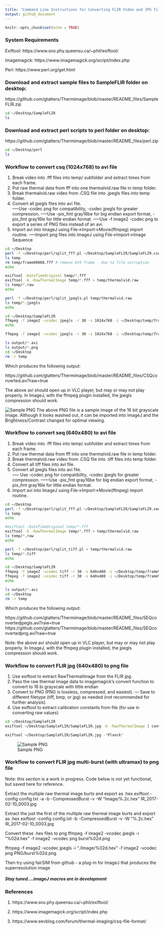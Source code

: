 ```yaml
---
title: "Command Line Instructions for Converting FLIR Video and JPG files for import to ImageJ"
output: github_document
---
```


```r
knitr::opts_chunk$set(echo = TRUE)
```

### System Requirements
Exiftool: https://www.sno.phy.queensu.ca/~phil/exiftool/

Imagemagick: https://www.imagemagick.org/script/index.php

Perl: https://www.perl.org/get.html 

### Download and extract sample files to SampleFLIR folder on desktop:
https://github.com/gtatters/Thermimage/blob/master/README_files/SampleFLIR.zip

```bash
cd ~/Desktop/SampleFLIR
ls
```

### Download and extract perl scripts to perl folder on desktop:
https://github.com/gtatters/Thermimage/blob/master/README_files/perl.zip

```bash
cd ~/Desktop/perl
ls
```

### Workflow to convert csq (1024x768) to avi file

1. Break video into .fff files into temp/ subfolder and extract times from each frame.
2. Put raw thermal data from fff into one thermalvid.raw file in temp folder.
3. Break thermalvid.raw video from .CSQ file into .jpegls files into temp folder.
4. Convert all jpegls files into avi file.  
-----Use -codec png for compatibility, -codec jpegls for greater compression.
-----Use -pix_fmt gray16be for big endian export format, -pix_fmt gray16le for little endian format.
-----Use -f image2 -codec png to export a series of PNG files instead of an avi.
5. Import avi into ImageJ using File->Import->Movie(ffmpeg) import routine.
-----Import png files into ImageJ using File->Import->Image Sequence


```bash
cd ~/Desktop
perl -f ~/Desktop/perl/split_fff.pl ~/Desktop/SampleFLIR/SampleFLIR.csq
ls temp
rm temp/frame00008.fff # remove 8th frame - due to file corruption
echo

exiftool -DateTimeOriginal temp/*.fff 
exiftool -b -RawThermalImage temp/*.fff > temp/thermalvid.raw
ls temp/*.raw
echo

perl -f ~/Desktop/perl/split_jpegls.pl temp/thermalvid.raw
ls temp/*.jpegls
echo

cd ~/Desktop/SampleFLIR
ffmpeg -f image2 -vcodec jpegls -r 30 -s 1024x768 -i ~/Desktop/temp/frame%05d.jpegls -pix_fmt gray16be -vcodec jpegls -s 1024x768 output/CSQconverted.avi -y
echo

ffmpeg -f image2 -vcodec jpegls -r 30 -s 1024x768 -i ~/Desktop/temp/frame%05d.jpegls -f image2 -pix_fmt gray16be -vcodec png -s 1024x768 output/frame%05d.png -y

ls output/*.avi
ls output/*.png
cd ~/Desktop
rm -r temp
```

Which produces the following output:

https://github.com/gtatters/Thermimage/blob/master/README_files/CSQconverted.avi?raw=true

The above avi should open up in VLC player, but may or may not play properly.  In ImageJ, with the ffmpeg plugin installed, the jpegls compression should work.

![Sample PNG](https://github.com/gtatters/Thermimage/blob/master/README_files/frame00001.png?raw=true)
The above PNG file is a sample image of the 16 bit grayscale image.  Although it looks washed out, it can be imported into ImageJ and the Brightness/Contrast changed for optimal viewing.  


### Workflow to convert seq (640x480) to avi file

1. Break video into .fff files into temp/ subfolder and extract times from each frame.
2. Put raw thermal data from fff into one thermalvid.raw file in temp folder.
3. Break thermalvid.raw video from .CSQ file into .tiff files into temp folder.
4. Convert all tiff files into avi file.  
4. Convert all jpegls files into avi file.  
----- Use -codec png for compatibility, -codec jpegls for greater compression.
------Use -pix_fmt gray16be for big endian export format, -pix_fmt gray16le for little endian format.
5. Import avi into ImageJ using File->Import->Movie(ffmpeg) import routine.


```bash
cd ~/Desktop
perl -f ~/Desktop/perl/split_fff.pl ~/Desktop/SampleFLIR/SampleFLIR.seq
ls temp
echo

#exiftool -DateTimeOriginal temp/*.fff 
exiftool -b -RawThermalImage temp/*.fff > temp/thermalvid.raw
ls temp/*.raw
echo

perl -f ~/Desktop/perl/split_tiff.pl < temp/thermalvid.raw
ls temp/*.tiff
echo

cd ~/Desktop/SampleFLIR
ffmpeg -f image2 -vcodec tiff -r 30 -s 640x480 -i ~/Desktop/temp/frame%05d.tiff -pix_fmt gray16be -vcodec jpegls -s 640x480 output/SEQconvertedjpegls.avi -y
ffmpeg -f image2 -vcodec tiff -r 30 -s 640x480 -i ~/Desktop/temp/frame%05d.tiff -pix_fmt gray16be -vcodec png -s 640x480 output/SEQconvertedpng.avi -y
echo

ls output/*.avi
cd ~/Desktop
rm -r temp
```

Which produces the following output:

https://github.com/gtatters/Thermimage/blob/master/README_files/SEQconvertedjpegls.avi?raw=true
https://github.com/gtatters/Thermimage/blob/master/README_files/SEQconvertedpng.avi?raw=true

Note: the above avi should open up in VLC player, but may or may not play properly.  In ImageJ, with the ffmpeg plugin installed, the jpegls compression should work.

### Workflow to convert FLIR jpg (640x480) to png file

1. Use exiftool to extract RawThermalImage from the FLIR jpg.
2. Pass the raw thermal image data to imagemagick's convert function to convert to 16 bi grayscale with little endian
3. Convert to PNG (PNG is lossless, compressed, and easiest).
--- Save to different filetype (tiff, bmp, or jpg) as needed (not recommended for further analysis).
4. Use exiftool to extract calibration constants from file (for use in converting raw values)

```bash
cd ~/Desktop/SampleFLIR
exiftool ~/Desktop/SampleFLIR/SampleFLIR.jpg -b -RawThermalImage | convert - gray:- | convert -depth 16 -endian lsb -size 640x480 gray:- output/JPGconverted.png

exiftool ~/Desktop/SampleFLIR/SampleFLIR.jpg -*Planck*
```

![Sample PNG](https://github.com/gtatters/Thermimage/blob/master/README_files/JPGconverted.png?raw=true)



### Workflow to convert FLIR jpg multi-burst (with ultramax) to png file 
Note: this section is a work in progress.  Code below is not yet functional, but saved here for reference.

Extract the multiple raw thermal image burts and export as .hex
exiftool -config config.txt -a -b -CompressedBurst -v -W "Image/%.2c.hex" IR_2017-02-10_0003.jpg

Extract the just the first of the multiple raw thermal image burts and export as .hex
exiftool -config config.txt -b -CompressedBurst -v -W "%.2c.hex" IR_2017-02-10_0003.jpg


Convert these .hex files to png
ffmpeg -f image2 -vcodec jpegls -i "%02d.hex" -f image2 -vcodec png burst%02d.png

ffmpeg -f image2 -vcodec jpegls -i "./Image/%02d.hex" -f image2 -vcodec png PNG/burst%02d.png

Then try using fairSIM from github - a plug-in for ImageJ that produces the superresolution image



##### Stay tuned....imageJ macros are in development


### References
1. https://www.sno.phy.queensu.ca/~phil/exiftool/

2. https://www.imagemagick.org/script/index.php

3. https://www.eevblog.com/forum/thermal-imaging/csq-file-format/


